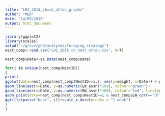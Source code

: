 ```yaml
---
title: "LHI_2015_chick_atten_graphs"
author: "MGR"
date: "14/09/2015"
output: html_document
---
```


```r

library(ggplot2)
library(scales)
setwd("~/grive/phd/analyses/foraging_strategy")
nest_comp<-read.csv("LHI_2015_ck_nest_atten.csv", h=T)

nest_comp$Date<-as.Date(nest_comp$Date)

for(i in unique(nest_comp$NestID))
{ 
print(  
ggplot(data=nest_comp[nest_comp$NestID==i,], aes(y=weight, x=Date)) + geom_line()+geom_point(aes(x=Date, y=diff))+  
geom_line(aes(x=Date, y=as.numeric(LW_assn)*100), colour="green")+
geom_line(aes(x=Date, y=as.numeric(RW_assn)*100), colour="red", linetype=2)+
geom_point(data=nest_comp[nest_comp$NestID==i & nest_comp$LW_corr=="D",], aes(x=Date, y=200), colour="blue")+
ggtitle(paste("Nest", i))+scale_x_date(breaks = "1 week")
)
}

```

